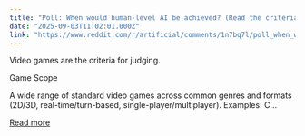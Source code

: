 ```yaml
---
title: "Poll: When would human-level AI be achieved? (Read the criteria before voting)"
date: "2025-09-03T11:02:01.000Z"
link: "https://www.reddit.com/r/artificial/comments/1n7bq7l/poll_when_would_humanlevel_ai_be_achieved_read/"
---
```


Video games are the criteria for judging. 
  
Game Scope
  
A wide range of standard video games across common genres and formats (2D/3D, real-time/turn-based, single-player/multiplayer).
 Examples: C...

[Read more](https://www.reddit.com/r/artificial/comments/1n7bq7l/poll_when_would_humanlevel_ai_be_achieved_read/)
